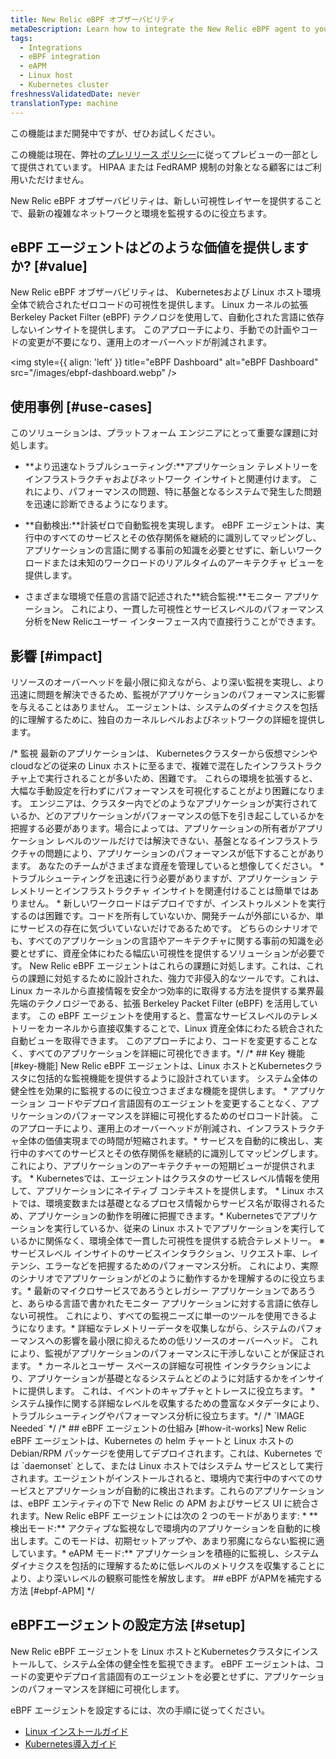 ```yaml
---
title: New Relic eBPF オブザーバビリティ
metaDescription: Learn how to integrate the New Relic eBPF agent to your Linux host and Kubernetes cluster.
tags:
  - Integrations
  - eBPF integration
  - eAPM
  - Linux host
  - Kubernetes cluster
freshnessValidatedDate: never
translationType: machine
---
```


<Callout title="プレビュー">
  この機能はまだ開発中ですが、ぜひお試しください。

  この機能は現在、弊社の[プレリリース ポリシー](/docs/licenses/license-information/referenced-policies/new-relic-pre-release-policy/)に従ってプレビューの一部として提供されています。 HIPAA または FedRAMP 規制の対象となる顧客にはご利用いただけません。
</Callout>

New Relic eBPF オブザーバビリティは、新しい可視性レイヤーを提供することで、最新の複雑なネットワークと環境を監視するのに役立ちます。

## eBPF エージェントはどのような価値を提供しますか? [#value]

New Relic eBPF オブザーバビリティは、 Kubernetesおよび Linux ホスト環境全体で統合されたゼロコードの可視性を提供します。 Linux カーネルの拡張 Berkeley Packet Filter (eBPF) テクノロジを使用して、自動化された言語に依存しないインサイトを提供します。 このアプローチにより、手動での計画やコードの変更が不要になり、運用上のオーバーヘッドが削減されます。

<img style={{ align: 'left' }} title="eBPF Dashboard" alt="eBPF Dashboard" src="/images/ebpf-dashboard.webp" />

## 使用事例 [#use-cases]

このソリューションは、プラットフォーム エンジニアにとって重要な課題に対処します。

* **より迅速なトラブルシューティング:**アプリケーション テレメトリーをインフラストラクチャおよびネットワーク インサイトと関連付けます。 これにより、パフォーマンスの問題、特に基盤となるシステムで発生した問題を迅速に診断できるようになります。

* **自動検出:**計装ゼロで自動監視を実現します。 eBPF エージェントは、実行中のすべてのサービスとその依存関係を継続的に識別してマッピングし、アプリケーションの言語に関する事前の知識を必要とせずに、新しいワークロードまたは未知のワークロードのリアルタイムのアーキテクチャ ビューを提供します。

* さまざまな環境で任意の言語で記述された**統合監視:**モニター アプリケーション。 これにより、一貫した可視性とサービスレベルのパフォーマンス分析をNew Relicユーザー インターフェース内で直接行うことができます。

## 影響 [#impact]

リソースのオーバーヘッドを最小限に抑えながら、より深い監視を実現し、より迅速に問題を解決できるため、監視がアプリケーションのパフォーマンスに影響を与えることはありません。 エージェントは、システムのダイナミクスを包括的に理解するために、独自のカーネルレベルおよびネットワークの詳細を提供します。

/\* 監視 最新のアプリケーションは、 Kubernetesクラスターから仮想マシンやcloudなどの従来の Linux ホストに至るまで、複雑で混在したインフラストラクチャ上で実行されることが多いため、困難です。 これらの環境を拡張すると、大幅な手動設定を行わずにパフォーマンスを可視化することがより困難になります。 エンジニアは、クラスター内でどのようなアプリケーションが実行されているか、どのアプリケーションがパフォーマンスの低下を引き起こしているかを把握する必要があります。場合によっては、アプリケーションの所有者がアプリケーション レベルのツールだけでは解決できない、基盤となるインフラストラクチャの問題により、アプリケーションのパフォーマンスが低下することがあります。 あなたのチームがさまざまな資産を管理していると想像してください。 \* トラブルシューティングを迅速に行う必要がありますが、アプリケーション テレメトリーとインフラストラクチャ インサイトを関連付けることは簡単ではありません。 \* 新しいワークロードはデプロイですが、インストゥルメントを実行するのは困難です。コードを所有していないか、開発チームが外部にいるか、単にサービスの存在に気づいていないだけであるためです。 どちらのシナリオでも、すべてのアプリケーションの言語やアーキテクチャに関する事前の知識を必要とせずに、資産全体にわたる幅広い可視性を提供するソリューションが必要です。 New Relic eBPF エージェントはこれらの課題に対処します。これは、これらの課題に対処するために設計された、強力で非侵入的なツールです。これは、Linux カーネルから直接情報を安全かつ効率的に取得する方法を提供する業界最先端のテクノロジーである、拡張 Berkeley Packet Filter (eBPF) を活用しています。 この eBPF エージェントを使用すると、豊富なサービスレベルのテレメトリーをカーネルから直接収集することで、Linux 資産全体にわたる統合された自動ビューを取得できます。 このアプローチにより、コードを変更することなく、すべてのアプリケーションを詳細に可視化できます。\*/ /\* ## Key 機能 \[#key-機能] New Relic eBPF エージェントは、Linux ホストとKubernetesクラスタに包括的な監視機能を提供するように設計されています。 システム全体の健全性を効果的に監視するのに役立つさまざまな機能を提供します。 \* アプリケーション コードやデプロイ言語固有のエージェントを変更することなく、アプリケーションのパフォーマンスを詳細に可視化するためのゼロコード計装。 このアプローチにより、運用上のオーバーヘッドが削減され、インフラストラクチャ全体の価値実現までの時間が短縮されます。\* サービスを自動的に検出し、実行中のすべてのサービスとその依存関係を継続的に識別してマッピングします。これにより、アプリケーションのアーキテクチャーの短期ビューが提供されます。 \* Kubernetesでは、エージェントはクラスタのサービスレベル情報を使用して、アプリケーションにネイティブ コンテキストを提供します。 \* Linux ホストでは、環境変数または基礎となるプロセス情報からサービス名が取得されるため、アプリケーションの動作を明確に把握できます。\* Kubernetesでアプリケーションを実行しているか、従来の Linux ホストでアプリケーションを実行しているかに関係なく、環境全体で一貫した可視性を提供する統合テレメトリー。 ※サービスレベル インサイトのサービスインタラクション、リクエスト率、レイテンシ、エラーなどを把握するためのパフォーマンス分析。 これにより、実際のシナリオでアプリケーションがどのように動作するかを理解するのに役立ちます。\* 最新のマイクロサービスであろうとレガシー アプリケーションであろうと、あらゆる言語で書かれたモニター アプリケーションに対する言語に依存しない可視性。 これにより、すべての監視ニーズに単一のツールを使用できるようになります。\* 詳細なテレメトリーデータを収集しながら、システムのパフォーマンスへの影響を最小限に抑えるための低リソースのオーバーヘッド。 これにより、監視がアプリケーションのパフォーマンスに干渉しないことが保証されます。 \* カーネルとユーザー スペースの詳細な可視性 インタラクションにより、アプリケーションが基礎となるシステムとどのように対話するかをインサイトに提供します。 これは、イベントのキャプチャとトレースに役立ちます。 \* システム操作に関する詳細なレベルを収集するための豊富なメタデータにより、トラブルシューティングやパフォーマンス分析に役立ちます。\*/ /\* \`IMAGE Needed\` \*/ /\* ## eBPF エージェントの仕組み \[#how-it-works] New Relic eBPF エージェントは、Kubernetes の helm チャートと Linux ホストの Debian/RPM パッケージを使用してデプロイされます。これは、Kubernetes では \`daemonset\` として、または Linux ホストではシステム サービスとして実行されます。エージェントがインストールされると、環境内で実行中のすべてのサービスとアプリケーションが自動的に検出されます。これらのアプリケーションは、eBPF エンティティの下で New Relic の APM およびサービス UI に統合されます。New Relic eBPF エージェントには次の 2 つのモードがあります: \* \*\*検出モード:\*\* アクティブな監視なしで環境内のアプリケーションを自動的に検出します。このモードは、初期セットアップや、あまり邪魔にならない監視に適しています。\* eAPM モード:\*\* アプリケーションを積極的に監視し、システムダイナミクスを包括的に理解するために低レベルのメトリクスを収集することにより、より深いレベルの観察可能性を解放します。 ## eBPF がAPMを補完する方法 \[#ebpf-APM] \*/

## eBPFエージェントの設定方法 [#setup]

New Relic eBPF エージェントを Linux ホストとKubernetesクラスタにインストールして、システム全体の健全性を監視できます。 eBPF エージェントは、コードの変更やデプロイ言語固有のエージェントを必要とせずに、アプリケーションのパフォーマンスを詳細に可視化します。

eBPF エージェントを設定するには、次の手順に従ってください。

* [Linux インストールガイド](/docs/ebpf/linux-installation/)
* [Kubernetes導入ガイド](/docs/ebpf/k8s-installation/)